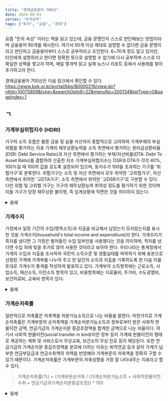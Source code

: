 ```yaml
---
title: "경제금융용어 700선"
date: 2024-08-03
series: "투자공부"
tags: ["투자", "금융", "경제"]
---
```


요즘 "돈의 속성" 이라는 책을 읽고 있는데, 금융 문맹인지 스스로 판단해보는 방법이라며 금융용어 90개를 제시한다.
여기서 50개 이상 제대로 설명할 수 없다면 금융 문맹이라고 판단하고 금융용어부터 스스로 공부하라고 조언한다.
6~70개 정도 알고 있지만, 타인에게 설명하라고 한다면 정확한 뜻으로 설명할 수 없기에 다시 공부하며 스스로 더 확실한 성벽을 쌓고자 하며,
매일 몇개씩 읽고 실제 뉴스나 리포트 등에서 사용례를 찾아 추가하고자 한다.

경제금융용어 700선은 다음 링크에서 확인할 수 있다.
https://www.bok.or.kr/portal/bbs/B0000216/view.do?nttId=10075809&type=&searchOptn8=22&menuNo=200134&listType=G&pageIndex=1

## ㄱ
### 가계부실위험지수 (HDRI)
가구의 소득 흐름은 물론 금융 및 실물 자산까지 종합적으로 고려하여 가계부채의 부실위험을 평가하는 지표
가계의 채무상환능력을 소득 측면에서 평가하는 원리금상환비율(DSR: Debt Service Ratio)과 자산 측면에서 평가하는 부채/자산비율(DTA: Debt To Asset Ratio)를 결합하여 산출한 지수
가계부실위험지수는 DSR과 DTA가 각각 40%, 100%일 때 100의 값을 갖도록 설정되어 있으며, 동지수가 100을 초과하는 가구를 '위험가구'로 분류한다.
위험가구는 소득 및 자산 측면에서 모두 취약한 '고위험가구', 자산 측면에서 취약한 '고DTA가구', 소득 측면에서 취약한 '고DSR가구'로 구분할 수 있다.
다만 위험 및 고위험 가구는 가구의 채무상환능력 취약성 정도를 평가하기 위한 것이며 이들 가구가 당장 채무상환 불이행, 즉 임계상황에 직면한 것을 의미하지 않는다.

<details>
  <summary>용례</summary>

  (상략)
  연구원은 최근의 가계대출은 이전과 달리 고금리 기조 속에서 확대됐는데, 올 3월 기준 가계대출금리는 4.5%로 여전히 높은 수준을 유지하고 있음에도 불구하고 1분기 가계대출의 증가 폭이 확대되는 현상이 나타났다고 밝혔다.
  보고서에 따르면 지난해 부채가 증가한 가구는 소득이 전년 대비 감소한 한편, 금융부채 규모와 이자 비용은 증가한 것으로 나타났다. 2023년 부채 증가 가구의 가처분소득은 전년 대비 1.9% 감소했으나, 금융부채 규모는 1.2% 증가하고 이자 비용 또한 18.4% 증가한 것으로 나타났다.
  부채 증가 가구의 재무 건전성을 DTA와 DSR로 평가한 결과에서도 DTA는 전년대비 3.5%p 상승한 30.4%, DSR은 3.3%p 상승한 33.9%로 나타나 보유한 자산을 기준으로 평가한 부채 수준과 소득을 기준으로 원리금 상환 가능성을 평가한 지표가 모두 악화한 것으로 나타났다.
  한편, 부채 증가 가구를 부채 기보유 여부별로 분류한 결과, 부채 증가 가구의 대부분은 부채를 기보유한 가구의 추가 차입인 것으로 분석됐다. 부채 증가 가구의 비중은 2022년(39.2%), 2023년(36.2%)로 30%를 상회하는 가운데 이들 가구의 약 73%가 부채를 기보유한 가구의 추가 차입인 것으로 나타났다.
  전년도에는 부채를 보유하지 않았으나 당해 연도에 새로 차입한 가구를 의미하는 신규 차입 가구 비중은 2022년에 이어 2023년에도 26%대를 유지했는데, 이는 고금리 여건에도 불구하고 새로 대출을 받는 가구가 일정 규모 유지되고 있음을 의미한다.
  (하략)

  출처 : https://www.efnews.co.kr/news/articleView.html?idxno=112630
</details>

### 가계수지
가정에서 일정 기간의 수입(명목소득)과 지출을 비교해서 남았는지 모자랐는지를 표시한 것을 가계수지(household's total income and expenditure)라 한다.
가계수지가 흑자를 냈다면 그 가정은 벌어들인 수입 일부만을 사용했다는 것을 의미하며, 적자를 냈다면 수입 외에 빚을 추가로 얹어 사용한 것이라고 보아야 한다.
우리나라는 통계청에서 가계의 수입과 지출을 조사하여 국민의 소득수준 및 생활실태를 파악하기 위해 표본으로 선정된 가계에 가계부를 나누어 주고 한 달간의 소득과 지출을 기록하도록 한 다음 이를 토대로 가계수지 통계를 작성하여 발표하고 있다.
가계부의 소득항목에는 근로소득, 사업소득, 재산소득, 이전소득 항목이 있고, 비용항목에는 식료품비, 주거비, 수도광열비, 보건의료비, 교육비 항목이 있다.

<details>
  <summary>용례</summary>

  2024년 1분기 전체 가구 4집 중 1집이 번 돈보다 쓴 돈이 더 많은 적자 가구로 나타났습니다.
  통계청 가계동향 조사에 따르면 2024년 1분기 전체 가구 가운데 적자 가구가 26.8%였습니다.
  1년 전(2023년 1분기)보다 2.1% 포인트 증가했습니다.
  소득 분위별 적자 가구 비율은 하위 20%인 1분위 가구가 60.3%로 가장 높았고, 하위 21 ~ 40%인 2분위는 28.9%, 상위 41 ~ 60%인 3분위는 17.1%, 상위 21 ~ 40%인 4분위는 18.2%, 상위 20%인 5분위는 9.4%였습니다.
  1분위 가구 소득 늘었지만 가계수지 -35만 원... "번 돈보다 더 썼다"
  1분위 가구 월평균 소득은 115만 7천 원으로 1년 전(2023년 1분기)보다 7.6% 늘었고, 월평균 가계지출은 151만 4천 원으로 1년 전보다 1.5% 줄었습니다.
  2분위 가구 월평균 소득은 270만 6천 원으로 4.2% 증가, 3분위 426만 9천 원으로 5.4% 증가, 4분위 621만 6천 원으로 2.7% 증가했고 5분위는 1,125만 8천 원으로 2% 감소했습니다.
  소득 분위별 가계수지는 1분위가 -35만 7천 원으로 유일하게 적자였습니다.
  2분위는 26만 원 흑자, 3분위 88만 1천 원 흑자, 4분위 133만 6천 원 흑자, 5분위 356만 9천 원 흑자였습니다.

  출처 : https://n.news.naver.com/mnews/article/657/0000026267?sid=101
</details>


### 가계순저축률
일반적으로 저축률은 저축액을 처분가능소득으로 나눈 비율을 말한다.
마찬가지로 가계순저축률은 가계부문의 순저축액을 가계순처분가능소득과 정부로부터 받은 사회적 현물이전 금액, 연금기금의 가계순지분 증감조정액을 합계한 금액으로 나눈 비율이다.
여기서 사회적 현물이전(social transfer in kind)이란 정부 등이 가계에 현물이전의 형태로 제공하는 재화 및 서비스로서 무상교육, 보건소의 무상 진료 등이 해당된다.
또한 연금기금의 가계순지분 증감조정액을 분모에 더하는 이유는 퇴직연금 등과 같이 가계가 납부한 연금부담금과 연금수취액의 차액을 반영해야 가계부문의 저축액을 정확히 구할 수 있기 때문이다.
가계순저축률은 가계부문의 저축성향을 가장 잘 나타내주는 지표라고 할 수 있다.

> 가계순저축률(%) = \{가계부문순저축 / (가계순처분가능소득 + 사회적현물이전수취 + 연금기금의가계순지분증감조정)} * 100

<details>
  <summary>용례</summary>

  심각한 저축률 감소도 우려되는 현상 중 하나다.
  가계순저축률이 2015년 7.5%에서 2018년 4.6%까지 하락했다가 2020년에는 다시 11.4%로 늘어났다.
  이후 다시 반전을 보여 2023년에는 4.0%로 뚝 떨어졌다.
  일반적으로는 노인인구비율이 늘어나면 저축률은 하락한다.
  저축률의 하락이 노인인구비율에만 영향을 받는 것은 아니지만 베이비 부머가 소비인구로 전환되면 저축률에 긍정적으로 작용할 여지는 낮다.
  저축률의 하락이 소비성향이 높아짐을 의미한다면 그나마 다행이지만 베이비 부머의 소비여력이 과거 노년세대보다는 높겠지만 미래에 대한 불안은 소비를 꽁꽁 얼어붙게 할 가능성도 없지 않다.

  출처 : https://www.ajunews.com/view/20240713102653593
</details>